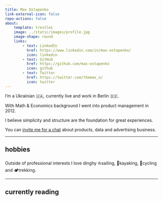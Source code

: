 ```yaml
---
title: Max Ostapenko
link-external-icon: false
repo-actions: false
about:
    template: trestles
    image: ../static/images/profile.jpg
    image-shape: round
    links:
        - text: LinkedIn
          href: https://www.linkedin.com/in/max-ostapenko/
          icon: linkedin
        - text: GitHub
          href: https://github.com/max-ostapenko
          icon: github
        - text: Twitter
          href: https://twitter.com/themax_o/
          icon: twitter
---
```


I'm a Ukrainian 🇺🇦, currently live and work in Berlin 🇩🇪.

With Math & Economics background I went into product management in 2012.

I believe simplicity and structure are the foundation for great experiences.

You can [invite me for a chat](/appointments/) about products, data and advertising business.

---

## hobbies

Outside of professional interests I love dinghy ⛵sailing, 🛶kayaking, 🚴cycling and 🏕️trekking.

---

## currently reading

<style type="text/css">
    .gr_custom_each_container_1699272653 {
        /* customize each individual book container here */
        width: 100%;
        clear: both;
        margin-bottom: 10px;
        overflow: auto;
        padding-bottom: 4px;
        border-bottom: 1px solid #aaa;
    }

    .gr_custom_book_container_1699272653 {
        /* customize your book covers here */
        overflow: hidden;
        height: 75px;
        float: right;
        margin-right: 4px;
        width: 49px;
    }

    .gr_custom_author_1699272653 {
        /* customize your author names here */
        font-size: 12px;
    }
    .gr_custom_header_1699272653 {
        display: none;
    }

    .gr_custom_container_1699272653 center {
        display: none;
    }

</style>
<div id="gr_custom_widget_1699272653"></div>
<script
    src="https://www.goodreads.com/review/custom_widget/70245794.My%20bookshelf?cover_position=left&cover_size=small&num_books=5&order=a&shelf=currently-reading&show_author=1&show_cover=1&show_rating=0&show_review=0&show_tags=0&show_title=1&sort=date_added&widget_bg_color=FFFFFF&widget_bg_transparent=&widget_border_width=0&widget_id=1699272653&widget_text_color=000000&widget_title_size=small&widget_width=small"
    type="text/javascript" charset="utf-8">
</script>


